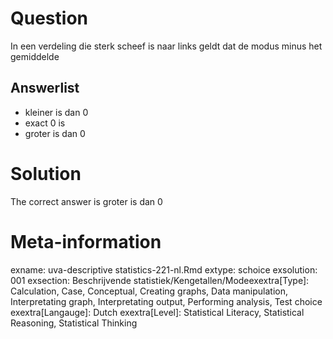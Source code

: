 Question
========

In een verdeling die sterk scheef is naar links geldt dat de modus minus het gemiddelde 

Answerlist
----------
* kleiner is dan 0
* exact 0 is
* groter is dan 0

Solution
========

The correct answer is  groter is dan 0 

Meta-information
================
exname: uva-descriptive statistics-221-nl.Rmd 
extype: schoice 
exsolution: 001 
exsection: Beschrijvende statistiek/Kengetallen/Modeexextra[Type]: Calculation, Case, Conceptual, Creating graphs, Data manipulation, Interpretating graph, Interpretating output, Performing analysis, Test choice 
exextra[Langauge]: Dutch 
exextra[Level]: Statistical Literacy, Statistical Reasoning, Statistical Thinking 
